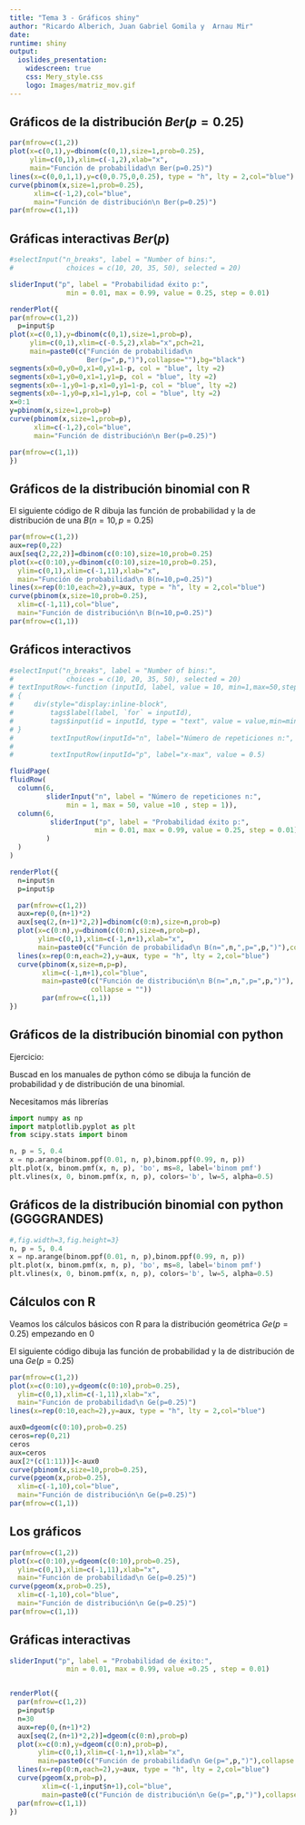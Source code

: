 ```yaml
---
title: "Tema 3 - Gráficos shiny"
author: "Ricardo Alberich, Juan Gabriel Gomila y  Arnau Mir"
date: 
runtime: shiny
output: 
  ioslides_presentation:
    widescreen: true
    css: Mery_style.css
    logo: Images/matriz_mov.gif
---
```


## Gráficos de la  distribución  $Ber(p=0.25)$

```r
par(mfrow=c(1,2))
plot(x=c(0,1),y=dbinom(c(0,1),size=1,prob=0.25),
     ylim=c(0,1),xlim=c(-1,2),xlab="x",
     main="Función de probabilidad\n Ber(p=0.25)")
lines(x=c(0,0,1,1),y=c(0,0.75,0,0.25), type = "h", lty = 2,col="blue")
curve(pbinom(x,size=1,prob=0.25),
      xlim=c(-1,2),col="blue",
      main="Función de distribución\n Ber(p=0.25)")
par(mfrow=c(1,1))
```

## Gráficas interactivas $Ber(p)$

```r

#selectInput("n_breaks", label = "Number of bins:",
#             choices = c(10, 20, 35, 50), selected = 20)

sliderInput("p", label = "Probabilidad éxito p:",
              min = 0.01, max = 0.99, value = 0.25, step = 0.01)

renderPlot({
par(mfrow=c(1,2))
  p=input$p
plot(x=c(0,1),y=dbinom(c(0,1),size=1,prob=p),
     ylim=c(0,1),xlim=c(-0.5,2),xlab="x",pch=21,
     main=paste0(c("Función de probabilidad\n
                   Ber(p=",p,")"),collapse=""),bg="black")
segments(x0=0,y0=0,x1=0,y1=1-p, col = "blue", lty =2)
segments(x0=1,y0=0,x1=1,y1=p, col = "blue", lty =2)
segments(x0=-1,y0=1-p,x1=0,y1=1-p, col = "blue", lty =2)
segments(x0=-1,y0=p,x1=1,y1=p, col = "blue", lty =2)
x=0:1
y=pbinom(x,size=1,prob=p)
curve(pbinom(x,size=1,prob=p),
      xlim=c(-1,2),col="blue",
      main="Función de distribución\n Ber(p=0.25)")

par(mfrow=c(1,1))
})
```

## Gráficos de la distribución binomial con R

El siguiente código de R dibuja las función de probabilidad y la de distribución de una  $B(n=10,p=0.25)$


```r
par(mfrow=c(1,2))
aux=rep(0,22)
aux[seq(2,22,2)]=dbinom(c(0:10),size=10,prob=0.25)
plot(x=c(0:10),y=dbinom(c(0:10),size=10,prob=0.25),
  ylim=c(0,1),xlim=c(-1,11),xlab="x",
  main="Función de probabilidad\n B(n=10,p=0.25)")
lines(x=rep(0:10,each=2),y=aux, type = "h", lty = 2,col="blue")
curve(pbinom(x,size=10,prob=0.25),
  xlim=c(-1,11),col="blue",
  main="Función de distribución\n B(n=10,p=0.25)")
par(mfrow=c(1,1))
```

## Gráficos interactivos


```r

#selectInput("n_breaks", label = "Number of bins:",
#             choices = c(10, 20, 35, 50), selected = 20)
# textInputRow<-function (inputId, label, value = 10, min=1,max=50,step=1 ) 
# {
#     div(style="display:inline-block",
#         tags$label(label, `for` = inputId), 
#         tags$input(id = inputId, type = "text", value = value,min=min,max=max,step=step,class="sliderInput"))
# }
#         textInputRow(inputId="n", label="Número de repeticiones n:", value = 10, min=1,max=50,step=1)
#         
#         textInputRow(inputId="p", label="x-max", value = 0.5)

fluidPage(
fluidRow(
  column(6,
         sliderInput("n", label = "Número de repeticiones n:",
              min = 1, max = 50, value =10 , step = 1)),
  column(6,
          sliderInput("p", label = "Probabilidad éxito p:",
                     min = 0.01, max = 0.99, value = 0.25, step = 0.01)
         )
  )
)

renderPlot({
  n=input$n
  p=input$p

  par(mfrow=c(1,2))
  aux=rep(0,(n+1)*2)
  aux[seq(2,(n+1)*2,2)]=dbinom(c(0:n),size=n,prob=p)
  plot(x=c(0:n),y=dbinom(c(0:n),size=n,prob=p),
       ylim=c(0,1),xlim=c(-1,n+1),xlab="x",
       main=paste0(c("Función de probabilidad\n B(n=",n,",p=",p,")"),collapse = ""))
  lines(x=rep(0:n,each=2),y=aux, type = "h", lty = 2,col="blue")
  curve(pbinom(x,size=n,p=p),
        xlim=c(-1,n+1),col="blue",
        main=paste0(c("Función de distribución\n B(n=",n,",p=",p,")"),
                    collapse = ""))
        par(mfrow=c(1,1))
})

```

## Gráficos de la distribución binomial con python

<div class="exercise">
Ejercicio:

Buscad en los manuales de python cómo se dibuja la función de probabilidad y de distribución de una binomial.
</div>

<div class="exercise-sol">
Necesitamos más librerías

```python
import numpy as np
import matplotlib.pyplot as plt
from scipy.stats import binom
```


```python
n, p = 5, 0.4
x = np.arange(binom.ppf(0.01, n, p),binom.ppf(0.99, n, p))
plt.plot(x, binom.pmf(x, n, p), 'bo', ms=8, label='binom pmf')
plt.vlines(x, 0, binom.pmf(x, n, p), colors='b', lw=5, alpha=0.5)
```
</div>



## Gráficos de la distribución binomial con python (GGGGRANDES)

<div class="center"> 

```python
#,fig.width=3,fig.height=3}
n, p = 5, 0.4
x = np.arange(binom.ppf(0.01, n, p),binom.ppf(0.99, n, p))
plt.plot(x, binom.pmf(x, n, p), 'bo', ms=8, label='binom pmf')
plt.vlines(x, 0, binom.pmf(x, n, p), colors='b', lw=5, alpha=0.5)
```


</div>


## Cálculos con R

Veamos los cálculos básicos con  R para la distribución geométrica  $Ge(p=0.25)$ empezando en $0$


El siguiente código dibuja las función de probabilidad y la de distribución de una  $Ge(p=0.25)$

```r
par(mfrow=c(1,2))
plot(x=c(0:10),y=dgeom(c(0:10),prob=0.25),
  ylim=c(0,1),xlim=c(-1,11),xlab="x",
  main="Función de probabilidad\n Ge(p=0.25)")
lines(x=rep(0:10,each=2),y=aux, type = "h", lty = 2,col="blue")

aux0=dgeom(c(0:10),prob=0.25)
ceros=rep(0,21)
ceros
aux=ceros
aux[2*(c(1:11))]<-aux0
curve(pbinom(x,size=10,prob=0.25),
curve(pgeom(x,prob=0.25),
  xlim=c(-1,10),col="blue",
  main="Función de distribución\n Ge(p=0.25)")
par(mfrow=c(1,1))
```


##  Los gráficos


```r
par(mfrow=c(1,2))
plot(x=c(0:10),y=dgeom(c(0:10),prob=0.25),
  ylim=c(0,1),xlim=c(-1,11),xlab="x",
  main="Función de probabilidad\n Ge(p=0.25)")
curve(pgeom(x,prob=0.25),
  xlim=c(-1,10),col="blue",
  main="Función de distribución\n Ge(p=0.25)")
par(mfrow=c(1,1))
```


## Gráficas interactivas

```r
 
sliderInput("p", label = "Probabilidad de éxito:",
              min = 0.01, max = 0.99, value =0.25 , step = 0.01)


renderPlot({
  par(mfrow=c(1,2))
  p=input$p
  n=30
  aux=rep(0,(n+1)*2)
  aux[seq(2,(n+1)*2,2)]=dgeom(c(0:n),prob=p)
  plot(x=c(0:n),y=dgeom(c(0:n),prob=p),
       ylim=c(0,1),xlim=c(-1,n+1),xlab="x",
       main=paste0(c("Función de probabilidad\n Ge(p=",p,")"),collapse = ""))
  lines(x=rep(0:n,each=2),y=aux, type = "h", lty = 2,col="blue")
  curve(pgeom(x,prob=p),
        xlim=c(-1,input$n+1),col="blue",
        main=paste0(c("Función de distribución\n Ge(p=",p,")"),collapse = ""))
  par(mfrow=c(1,1))
})
```







